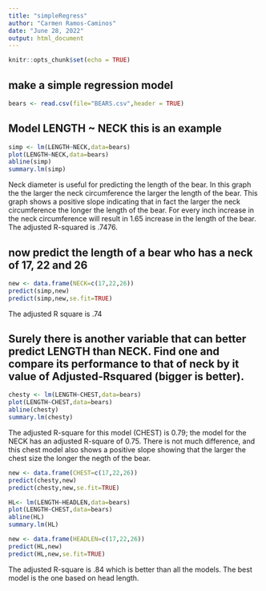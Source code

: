```yaml
---
title: "simpleRegress"
author: "Carmen Ramos-Caminos"
date: "June 28, 2022"
output: html_document
---
```


```r
knitr::opts_chunk$set(echo = TRUE)
```

## make a simple regression model

```r
bears <- read.csv(file="BEARS.csv",header = TRUE)
```

## Model LENGTH ~ NECK  this is an example  

```r
simp <- lm(LENGTH~NECK,data=bears)
plot(LENGTH~NECK,data=bears)
abline(simp)
summary.lm(simp)
```
  
Neck diameter is useful for predicting the length of the bear. In this graph the the larger the neck circumference the larger the length of the bear.  This graph shows a positive slope indicating that in fact the larger the neck circumference the longer the length of the bear.  For every inch increase in the neck circumference will result in 1.65 increase in the length of the bear. The adjusted R-squared is .7476.

## now predict the length of a bear who has a neck of 17, 22 and 26  

```r
new <- data.frame(NECK=c(17,22,26))
predict(simp,new)
predict(simp,new,se.fit=TRUE)
```
The adjusted R square is .74  
  
## Surely there is another variable that can better predict LENGTH than NECK. Find one and compare its performance to that of neck by it value of Adjusted-Rsquared (bigger is better). 

```r
chesty <- lm(LENGTH~CHEST,data=bears)
plot(LENGTH~CHEST,data=bears)
abline(chesty)
summary.lm(chesty)
```
  
The adjusted R-square for this model (CHEST) is 0.79; the model for the NECK has an adjusted R-square of 0.75. There is not much difference, and this chest model also shows  a positive slope showing that the larger the chest size the longer the negth of the bear. 

```r
new <- data.frame(CHEST=c(17,22,26))
predict(chesty,new)
predict(chesty,new,se.fit=TRUE)
```

```r
HL<- lm(LENGTH~HEADLEN,data=bears)
plot(LENGTH~CHEST,data=bears)
abline(HL)
summary.lm(HL)
```  


```r
new <- data.frame(HEADLEN=c(17,22,26))
predict(HL,new)
predict(HL,new,se.fit=TRUE)
```


The adjusted R-square is .84 which is better than all the models. The best model is the one based on head length. 